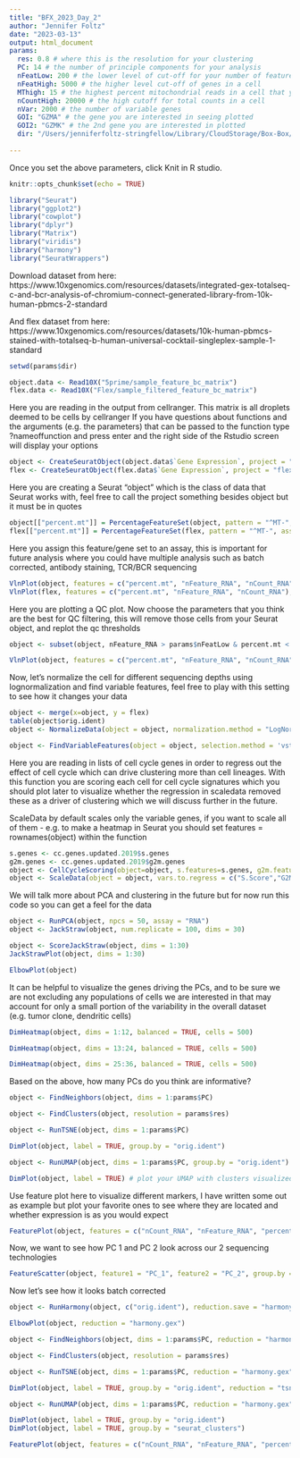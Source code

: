 ```yaml
---
title: "BFX_2023_Day_2"
author: "Jennifer Foltz"
date: "2023-03-13"
output: html_document
params:
  res: 0.8 # where this is the resolution for your clustering
  PC: 14 # the number of principle components for your analysis
  nFeatLow: 200 # the lower level of cut-off for your number of features (aka genes in a cell)
  nFeatHigh: 5000 # the higher level cut-off of genes in a cell
  MThigh: 15 # the highest percent mitochondrial reads in a cell that you want to allow (to remove dying/dead cells)
  nCountHigh: 20000 # the high cutoff for total counts in a cell
  nVar: 2000 # the number of variable genes 
  GOI: "GZMA" # the gene you are interested in seeing plotted
  GOI2: "GZMK" # the 2nd gene you are interested in plotted
  dir: "/Users/jenniferfoltz-stringfellow/Library/CloudStorage/Box-Box/TAF Lab Box Share/DROBO 6 Fehniger Lab/Users/Jennifer Foltz/Presentations/BFX_workshop2023/" # the file path to where your sample is located, and where you would like the output (html) file to be saved, and the seurat file in rds format
      
---
```

 Once you set the above parameters, click Knit in R studio.

```r
knitr::opts_chunk$set(echo = TRUE)
```

```r
library("Seurat")
library("ggplot2")
library("cowplot")
library("dplyr")
library("Matrix")
library("viridis")
library("harmony")
library("SeuratWrappers")
```
Download dataset from here: https://www.10xgenomics.com/resources/datasets/integrated-gex-totalseq-c-and-bcr-analysis-of-chromium-connect-generated-library-from-10k-human-pbmcs-2-standard

And flex dataset from here: https://www.10xgenomics.com/resources/datasets/10k-human-pbmcs-stained-with-totalseq-b-human-universal-cocktail-singleplex-sample-1-standard

```r
setwd(params$dir)

object.data <- Read10X("5prime/sample_feature_bc_matrix")
flex.data <- Read10X("Flex/sample_filtered_feature_bc_matrix")

```
Here you are reading in the output from cellranger. This matrix is all droplets deemed to be cells by cellranger
If you have questions about functions and the arguments (e.g. the parameters) that can be passed to the function type ?nameoffunction and press enter and the right side of the Rstudio screen will display your options
```r
object <- CreateSeuratObject(object.data$`Gene Expression`, project = "5prime")
flex <- CreateSeuratObject(flex.data$`Gene Expression`, project = "flex")
```
Here you are creating a Seurat "object" which is the class of data that Seurat works with, feel free to call the project something besides object but it must be in quotes
```r
object[["percent.mt"]] = PercentageFeatureSet(object, pattern = "^MT-", assay = "RNA")
flex[["percent.mt"]] = PercentageFeatureSet(flex, pattern = "^MT-", assay = "RNA")

```
Here you assign this feature/gene set to an assay, this is important for future analysis where you could have multiple analysis such as batch corrected, antibody staining, TCR/BCR sequencing
```r
VlnPlot(object, features = c("percent.mt", "nFeature_RNA", "nCount_RNA"), pt.size = 0.1) 
VlnPlot(flex, features = c("percent.mt", "nFeature_RNA", "nCount_RNA"), pt.size = 0.1) 

```


Here you are plotting a QC plot.
Now choose the parameters that you think are the best for QC filtering, this will remove those cells from your Seurat object, and replot the qc thresholds
```r
object <- subset(object, nFeature_RNA > params$nFeatLow & percent.mt < params$MThigh & nFeature_RNA < params$nFeatHigh & nCount_RNA < params$nCountHigh) # just examplenumbers, but replace with what you want

VlnPlot(object, features = c("percent.mt", "nFeature_RNA", "nCount_RNA"), pt.size = 0.1) 

```


Now, let's normalize the cell for different sequencing depths using lognormalization and find variable features, feel free to play with this setting to see how it changes your data
```r
object <- merge(x=object, y = flex)
table(object$orig.ident)
object <- NormalizeData(object = object, normalization.method = "LogNormalize", scale.factor = 10000, assay = "RNA") 

object <- FindVariableFeatures(object = object, selection.method = 'vst', nfeatures = params$nVar, mean.cutoff = c(0.1, 8), dispersion.cutoff = c(1, Inf), assay = "RNA")
```

Here you are reading in lists of cell cycle genes in order to regress out the effect of cell cycle which can drive clustering more than cell lineages. With this function you are scoring each cell for cell cycle signatures which you should plot later to visualize whether the regression in scaledata removed these as a driver of clustering which we will discuss further in the future. 

ScaleData by default scales only the variable genes, if you want to scale all of them - e.g. to make a heatmap in Seurat you should set features = rownames(object) within the function
```r
s.genes <- cc.genes.updated.2019$s.genes 
g2m.genes <- cc.genes.updated.2019$g2m.genes
object <- CellCycleScoring(object=object, s.features=s.genes, g2m.features=g2m.genes)  
object <- ScaleData(object = object, vars.to.regress = c("S.Score","G2M.Score"), verbose = TRUE)
```

We will talk more about PCA and clustering in the future but for now run this code so you can get a feel for the data
```r
object <- RunPCA(object, npcs = 50, assay = "RNA")
object <- JackStraw(object, num.replicate = 100, dims = 30)

object <- ScoreJackStraw(object, dims = 1:30)
JackStrawPlot(object, dims = 1:30)

ElbowPlot(object)
```


It can be helpful to visualize the genes driving the PCs, and to be sure we are not excluding any populations of cells we are interested in that may account for only a small portion of the variability in the overall dataset (e.g. tumor clone, dendritic cells)

```r
DimHeatmap(object, dims = 1:12, balanced = TRUE, cells = 500)

DimHeatmap(object, dims = 13:24, balanced = TRUE, cells = 500)

DimHeatmap(object, dims = 25:36, balanced = TRUE, cells = 500)
```
Based on the above, how many PCs do you think are informative?
```r
object <- FindNeighbors(object, dims = 1:params$PC)

object <- FindClusters(object, resolution = params$res)

object <- RunTSNE(object, dims = 1:params$PC)

DimPlot(object, label = TRUE, group.by = "orig.ident")

object <- RunUMAP(object, dims = 1:params$PC, group.by = "orig.ident")

DimPlot(object, label = TRUE) # plot your UMAP with clusters visualized
```

Use feature plot here to visualize different markers, I have written some out as example but plot your favorite ones to see where they are located and whether expression is as you would expect
```r
FeaturePlot(object, features = c("nCount_RNA", "nFeature_RNA", "percent.mt", "GNLY", "TRG-AS1", "JCHAIN", "CD3G", "CD79A", "CD34", "LYZ", "HBA1", "GZMK", "S.Score", "G2M.Score", "PPBP", "MKI67", "CD3D", "TRAC", "CD8A", "CD4", "TRAV1-2"), ncol = 3, cols = c("lightgrey", "red"))
```

Now, we want to see how PC 1 and PC 2 look across our 2 sequencing technologies
```r
FeatureScatter(object, feature1 = "PC_1", feature2 = "PC_2", group.by = "orig.ident")

```

Now let's see how it looks batch corrected

```r
object <- RunHarmony(object, c("orig.ident"), reduction.save = "harmony.gex")

ElbowPlot(object, reduction = "harmony.gex")


```

```r
object <- FindNeighbors(object, dims = 1:params$PC, reduction = "harmony.gex")

object <- FindClusters(object, resolution = params$res)

object <- RunTSNE(object, dims = 1:params$PC, reduction = "harmony.gex")

DimPlot(object, label = TRUE, group.by = "orig.ident", reduction = "tsne")

object <- RunUMAP(object, dims = 1:params$PC, reduction = "harmony.gex")

DimPlot(object, label = TRUE, group.by = "orig.ident")
DimPlot(object, label = TRUE, group.by = "seurat_clusters")

```

```r
FeaturePlot(object, features = c("nCount_RNA", "nFeature_RNA", "percent.mt", "GNLY", "TRG-AS1", "JCHAIN", "CD3G", "CD79A", "CD34", "LYZ", "HBA1", "GZMK", "S.Score", "G2M.Score", "PPBP", "MKI67", "CD3D", "TRAC", "CD8A", "CD4", "TRAV1-2"), ncol = 3, cols = c("lightgrey", "red"))
```
